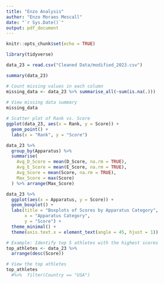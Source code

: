 ```yaml
---
title: "Enzo Analysis"
author: "Enzo Moraes Mescall"
date: "`r Sys.Date()`"
output: pdf_document
---
```


```r
knitr::opts_chunk$set(echo = TRUE)
```

```r
library(tidyverse)
```


```r
data_23 = read.csv("Cleaned Data/modified_2023.csv")
```

```r
summary(data_23)
```
```r
# Count missing values in each column
missing_data <- data_23 %>% summarise_all(~sum(is.na(.)))
  
# View missing data summary
missing_data
```

```r
# Scatter plot of Rank vs. Score
ggplot(data_23, aes(x = Rank, y = Score)) +
  geom_point() +
  labs(x = "Rank", y = "Score")
```
```r
data_23 %>%
  group_by(Apparatus) %>%
  summarise(
    Avg_D_Score = mean(D_Score, na.rm = TRUE),
    Avg_E_Score = mean(E_Score, na.rm = TRUE),
    Avg_Score = mean(Score, na.rm = TRUE),
    Max_Score = max(Score)
  ) %>% arrange(Max_Score)
```

```r
data_23 %>%
  ggplot(aes(x = Apparatus, y = Score)) +
  geom_boxplot() +
  labs(title = "Boxplots of Scores by Apparatus Category",
       x = "Apparatus Category",
       y = "Score") +
  theme_minimal() +
  theme(axis.text.x = element_text(angle = 45, hjust = 1))

```


```r
# Example: Identify top 5 athletes with the highest scores
top_athletes <- data_23 %>%
  arrange(desc(Score))

# View the top athletes
top_athletes
  #%>%  filter(Country == "USA")
```



